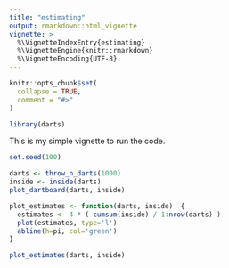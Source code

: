 ```yaml
---
title: "estimating"
output: rmarkdown::html_vignette
vignette: >
  %\VignetteIndexEntry{estimating}
  %\VignetteEngine{knitr::rmarkdown}
  %\VignetteEncoding{UTF-8}
---
```


```r
knitr::opts_chunk$set(
  collapse = TRUE,
  comment = "#>"
)
```

```r
library(darts)
```

This is my simple vignette to run the code.

```r
set.seed(100)
```

```r
darts <- throw_n_darts(1000)
inside <- inside(darts)
plot_dartboard(darts, inside)
```

```r
plot_estimates <- function(darts, inside)  {
  estimates <- 4 * ( cumsum(inside) / 1:nrow(darts) )
  plot(estimates, type='l')
  abline(h=pi, col='green')
}
```


```r
plot_estimates(darts, inside)
```





